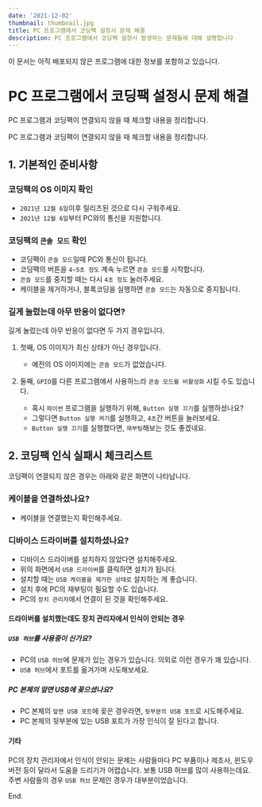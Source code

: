 ```yaml
---
date: '2021-12-02'
thumbnail: thumbnail.jpg
title: PC 프로그램에서 코딩팩 설정시 문제 해결
description: PC 프로그램에서 코딩팩 설정시 발생하는 문제들에 대해 설명합니다
---
```



이 문서는 아직 배포되지 않은 프로그램에 대한 정보를 포함하고 있습니다.


# PC 프로그램에서 코딩팩 설정시 문제 해결

PC 프로그램과 코딩팩이 연결되지 않을 때 체크할 내용을 정리합니다.

<MdxTextBox>
    <Box sx={{color:'secondary.main', fontWeight:600, mb:1}}>
        PC 프로그램과 코딩팩이 연결되지 않을 때 체크할 내용을 정리합니다.
    </Box>
</MdxTextBox>

## 1. 기본적인 준비사항

### 코딩팩의 OS 이미지 확인
- `2021년 12월 6일`이후 릴리즈된 것으로 다시 구워주세요.
- `2021년 12월 6일`부터 PC와의 통신을 지원합니다.

### 코딩팩의 `콘솔 모드` 확인
- 코딩팩이 `콘솔 모드`일때 PC와 통신이 됩니다.
- 코딩팩의 버튼을 `4~5초 정도` 계속 누르면 `콘솔 모드`를 시작합니다.
- `콘솔 모드`를 중지할 때는 다시 `4초 정도` 눌러주세요.
- 케이블을 제거하거나, 블록코딩을 실행하면 `콘솔 모드`는 자동으로 중지됩니다.

<MdxImageView src="/images/hw-pc/codingpack_console_mode1.png" caption="콘솔 모드 시작하기" />

### 길게 눌렀는데 아무 반응이 없다면?
길게 눌렀는데 아무 반응이 없다면 두 가지 경우입니다.

1. 첫째, OS 이미지가 최신 상태가 아닌 경우입니다.
    - 예전의 OS 이미지에는 `콘솔 모드`가 없었습니다.

1. 둘째, `GPIO`를 다른 프로그램에서 사용하느라 `콘솔 모드를 비활성화` 시킬 수도 있습니다.
    - 혹시 `파이썬` 프로그램을 실행하기 위해, `Button 실행 끄기`를 실행하셨나요?
    - 그렇다면 `Button 실행 켜기`를 실행하고, `4초`간 버튼을 눌러보세요.
    - `Button 실행 끄기`를 실행했다면, `재부팅`해보는 것도 좋겠네요.

<MdxImageView src="/images/hw-pc/codingpack_button_stop.png" caption="버튼 실행 끄기를 실행하셨나요?" />

## 2. 코딩팩 인식 실패시 체크리스트

코딩팩이 연결되지 않은 경우는 아래와 같은 화면이 나타납니다.

<MdxImageView src="/images/hw-pc/codingpack_not_connected.png" caption="코딩팩이 연결되지 않은 경우" transparentBg/>

### 케이블을 연결하셨나요?

- 케이블을 연결했는지 확인해주세요.

### 디바이스 드라이버를 설치하셨나요?

- 디바이스 드라이버를 설치하지 않았다면 설치해주세요.
- 위의 화면에서 `USB 드라이버`를 클릭하면 설치가 됩니다.
- 설치할 때는 `USB 케이블을 제거한 상태로` 설치하는 게 좋습니다.
- 설치 후에 PC의 재부팅이 필요할 수도 있습니다.
- PC의 `장치 관리자`에서 연결이 된 것을 확인해주세요.
 
<MdxImageView src="/images/hw-pc/device_manager2.png" caption="코딩팩이 인식된 장치 관리자" transparentBg/>


#### 드라이버를 설치했는데도 장치 관리자에서 인식이 안되는 경우

##### `USB 허브`를 사용중이 신가요?
- PC의 `USB 허브`에 문제가 있는 경우가 있습니다. 의외로 이런 경우가 꽤 있습니다.
- `USB 허브`에서 포트를 옮겨가며 시도해보세요.

##### PC 본체의 앞면 USB에 꽂으셨나요?
- PC 본체의 `앞면 USB 포트`에 꽂은 경우라면, `뒷부분의 USB 포트`로 시도해주세요.
- PC 본체의 뒷부분에 있는 USB 포트가 가장 인식이 잘 된다고 합니다.

#### 기타
PC의 장치 관리자에서 인식이 안되는 문제는 
사람들마다 PC 부품이나 제조사, 윈도우 버전 등이 달라서 도움을 드리기가 어렵습니다. 
보통 USB 허브를 많이 사용하는데요. 주변 사람들의 경우 `USB 허브` 문제인 경우가 대부분이었습니다.

End.

